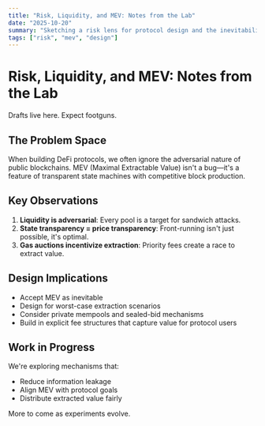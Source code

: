 ```yaml
---
title: "Risk, Liquidity, and MEV: Notes from the Lab"
date: "2025-10-20"
summary: "Sketching a risk lens for protocol design and the inevitability of adversarial flow."
tags: ["risk", "mev", "design"]
---
```


# Risk, Liquidity, and MEV: Notes from the Lab

Drafts live here. Expect footguns.

## The Problem Space

When building DeFi protocols, we often ignore the adversarial nature of public blockchains. MEV (Maximal Extractable Value) isn't a bug—it's a feature of transparent state machines with competitive block production.

## Key Observations

1. **Liquidity is adversarial**: Every pool is a target for sandwich attacks.
2. **State transparency = price transparency**: Front-running isn't just possible, it's optimal.
3. **Gas auctions incentivize extraction**: Priority fees create a race to extract value.

## Design Implications

- Accept MEV as inevitable
- Design for worst-case extraction scenarios
- Consider private mempools and sealed-bid mechanisms
- Build in explicit fee structures that capture value for protocol users

## Work in Progress

We're exploring mechanisms that:
- Reduce information leakage
- Align MEV with protocol goals
- Distribute extracted value fairly

More to come as experiments evolve.

